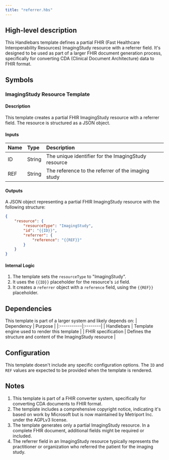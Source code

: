 ```yaml
---
title: "referrer.hbs"
---
```


## High-level description
This Handlebars template defines a partial FHIR (Fast Healthcare Interoperability Resources) ImagingStudy resource with a referrer field. It's designed to be used as part of a larger FHIR document generation process, specifically for converting CDA (Clinical Document Architecture) data to FHIR format.

## Symbols

### ImagingStudy Resource Template
#### Description
This template creates a partial FHIR ImagingStudy resource with a referrer field. The resource is structured as a JSON object.

#### Inputs
| Name | Type | Description |
|:-----|:-----|:------------|
| ID | String | The unique identifier for the ImagingStudy resource |
| REF | String | The reference to the referrer of the imaging study |

#### Outputs
A JSON object representing a partial FHIR ImagingStudy resource with the following structure:
```json
{
    "resource": {
        "resourceType": "ImagingStudy",
        "id": "{{ID}}",
        "referrer": {
            "reference": "{{REF}}"
        }
    }
}
```

#### Internal Logic
1. The template sets the `resourceType` to "ImagingStudy".
2. It uses the `{{ID}}` placeholder for the resource's `id` field.
3. It creates a `referrer` object with a `reference` field, using the `{{REF}}` placeholder.

## Dependencies
This template is part of a larger system and likely depends on:
| Dependency | Purpose |
|:-----------|:--------|
| Handlebars | Template engine used to render this template |
| FHIR specification | Defines the structure and content of the ImagingStudy resource |

## Configuration
This template doesn't include any specific configuration options. The `ID` and `REF` values are expected to be provided when the template is rendered.

## Notes
1. This template is part of a FHIR converter system, specifically for converting CDA documents to FHIR format.
2. The template includes a comprehensive copyright notice, indicating it's based on work by Microsoft but is now maintained by Metriport Inc. under the AGPLv3 license.
3. The template generates only a partial ImagingStudy resource. In a complete FHIR document, additional fields might be required or included.
4. The referrer field in an ImagingStudy resource typically represents the practitioner or organization who referred the patient for the imaging study.
